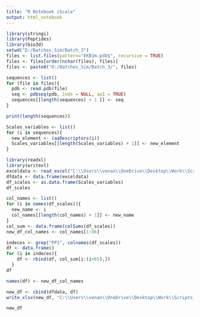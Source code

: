 ---
title: "R Notebook zScale"
output: html_notebook
---
```{r}
library(stringi)
library(Peptides)
library(bio3d)
setwd("D:/Batches_Sim/Batch_3")
files <- list.files(pattern="EKB1m.pdb$", recursive = TRUE)
files <- files[order(nchar(files), files)]
files <- paste0("D:/Batches_Sim/Batch_3/", files)

sequences <- list()
for (file in files){
  pdb <- read.pdb(file)
  seq <- pdbseq(pdb, inds = NULL, aa1 = TRUE)
  sequences[[length(sequences) + 1 ]] <- seq
}
```
```{r}
print(length(sequences))
```

```{r}
Scales_variables <- list()
for (i in sequences){
  new_element <- (aaDescriptors(i))
  Scales_variables[[length(Scales_variables) + 1]] <- new_element
}
```

```{r}
library(readxl)
library(writexl)
exceldata <- read_excel("C:\\Users\\venan\\OneDrive\\Desktop\\Work\\Scripts_for_Nick\\ML\\Dataset_Nick_heading.xlsx")
dfdata <- data.frame(exceldata)
df_scales <- as.data.frame(Scales_variables)
df_scales
```


```{r}
col_names <- list()
for (i in names(df_scales)){
  new_name <- i
  col_names[[length(col_names) + 1]] <- new_name
}
col_sum <- data.frame(colSums(df_scales))
new_df_col_names <- col_names[1:66]

```

```{r}
indeces <- grep("PP1", colnames(df_scales))
df <- data.frame()
for (i in indeces){
    df <- rbind(df, col_sum[i:(i+65),])
  }
df
```
```{r}
names(df) <- new_df_col_names
```
```{r}
new_df <- cbind(dfdata, df)
write_xlsx(new_df, "C:\\Users\\venan\\OneDrive\\Desktop\\Work\\Scripts_for_Nick\\ML\\new_df_66.xlsx")

```

```{r}
new_df
```